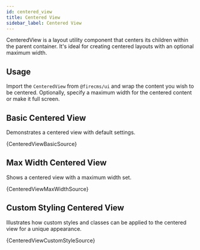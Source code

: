 ```yaml
---
id: centered_view
title: Centered View
sidebar_label: Centered View
---
```


CenteredView is a layout utility component that centers its children within the parent container. It's ideal for creating centered layouts with an optional maximum width.

## Usage

Import the `CenteredView` from `@firecms/ui` and wrap the content you wish to be centered. Optionally, specify a maximum width for the centered content or make it full screen.


## Basic Centered View

Demonstrates a centered view with default settings.


<CodeSample>
    <CenteredViewBasicDemo/>
</CodeSample>

<CodeBlock language="tsx">{CenteredViewBasicSource}</CodeBlock>

## Max Width Centered View

Shows a centered view with a maximum width set.


<CodeSample>
    <CenteredViewMaxWidthDemo/>
</CodeSample>

<CodeBlock language="tsx">{CenteredViewMaxWidthSource}</CodeBlock>


## Custom Styling Centered View

Illustrates how custom styles and classes can be applied to the centered view for a unique appearance.


<CodeSample>
    <CenteredViewCustomStyleDemo/>
</CodeSample>

<CodeBlock language="tsx">{CenteredViewCustomStyleSource}</CodeBlock>
